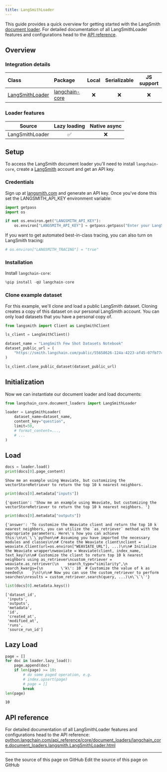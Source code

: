 ```yaml
---
title: LangSmithLoader
---
```


This guide provides a quick overview for getting started with the LangSmith [document loader](https://python.langchain.com/docs/concepts/document_loaders). For detailed documentation of all LangSmithLoader features and configurations head to the [API reference](https://python.langchain.com/api_reference/core/document_loaders/langchain_core.document_loaders.langsmith.LangSmithLoader.html).

## Overview

### Integration details

| Class | Package | Local | Serializable | JS support|
| :--- | :--- | :---: | :---: |  :---: |
| [LangSmithLoader](https://python.langchain.com/api_reference/core/document_loaders/langchain_core.document_loaders.langsmith.LangSmithLoader.html) | [langchain-core](https://python.langchain.com/api_reference/core/index.html) | ❌ | ❌ | ❌ |

### Loader features

| Source | Lazy loading | Native async
| :---: | :---: | :---: |
| LangSmithLoader | ✅ | ❌ |

## Setup

To access the LangSmith document loader you'll need to install `langchain-core`, create a [LangSmith](https://langsmith.com) account and get an API key.

### Credentials

Sign up at [langsmith.com](https://langsmith.com) and generate an API key. Once you've done this set the LANGSMITH_API_KEY environment variable:

```python
import getpass
import os

if not os.environ.get("LANGSMITH_API_KEY"):
    os.environ["LANGSMITH_API_KEY"] = getpass.getpass("Enter your LangSmith API key: ")
```

If you want to get automated best-in-class tracing, you can also turn on LangSmith tracing:

```python
# os.environ["LANGSMITH_TRACING"] = "true"
```

### Installation

Install `langchain-core`:

```python
%pip install -qU langchain-core
```

### Clone example dataset

For this example, we'll clone and load a public LangSmith dataset. Cloning creates a copy of this dataset on our personal LangSmith account. You can only load datasets that you have a personal copy of.

```python
from langsmith import Client as LangSmithClient

ls_client = LangSmithClient()

dataset_name = "LangSmith Few Shot Datasets Notebook"
dataset_public_url = (
    "https://smith.langchain.com/public/55658626-124a-4223-af45-07fb774a6212/d"
)

ls_client.clone_public_dataset(dataset_public_url)
```

## Initialization

Now we can instantiate our document loader and load documents:

```python
from langchain_core.document_loaders import LangSmithLoader

loader = LangSmithLoader(
    dataset_name=dataset_name,
    content_key="question",
    limit=50,
    # format_content=...,
    # ...
)
```

## Load

```python
docs = loader.load()
print(docs[0].page_content)
```

```output
Show me an example using Weaviate, but customizing the vectorStoreRetriever to return the top 10 k nearest neighbors.
```

```python
print(docs[0].metadata["inputs"])
```

```output
{'question': 'Show me an example using Weaviate, but customizing the vectorStoreRetriever to return the top 10 k nearest neighbors. '}
```

```python
print(docs[0].metadata["outputs"])
```

```output
{'answer': 'To customize the Weaviate client and return the top 10 k nearest neighbors, you can utilize the `as_retriever` method with the appropriate parameters. Here\'s how you can achieve this:\n\n\`\`\`python\n# Assuming you have imported the necessary modules and classes\n\n# Create the Weaviate client\nclient = weaviate.Client(url=os.environ["WEAVIATE_URL"], ...)\n\n# Initialize the Weaviate wrapper\nweaviate = Weaviate(client, index_name, text_key)\n\n# Customize the client to return top 10 k nearest neighbors using as_retriever\ncustom_retriever = weaviate.as_retriever(\n    search_type="similarity",\n    search_kwargs={\n        \'k\': 10  # Customize the value of k as needed\n    }\n)\n\n# Now you can use the custom_retriever to perform searches\nresults = custom_retriever.search(query, ...)\n\`\`\`'}
```

```python
list(docs[0].metadata.keys())
```

```output
['dataset_id',
 'inputs',
 'outputs',
 'metadata',
 'id',
 'created_at',
 'modified_at',
 'runs',
 'source_run_id']
```

## Lazy Load

```python
page = []
for doc in loader.lazy_load():
    page.append(doc)
    if len(page) >= 10:
        # do some paged operation, e.g.
        # index.upsert(page)
        # page = []
        break
len(page)
```

```output
10
```

## API reference

For detailed documentation of all LangSmithLoader features and configurations head to the API reference: [python.langchain.com/api_reference/core/document_loaders/langchain_core.document_loaders.langsmith.LangSmithLoader.html](https://python.langchain.com/api_reference/core/document_loaders/langchain_core.document_loaders.langsmith.LangSmithLoader.html)

---

<CardGroup cols={2}>
  <Card title="View Source" icon="eye" href="https://github.com/langchain-ai/docs/blob/main/src/oss/python/integrations/document_loaders/langsmith.mdx">
    See the source of this page on GitHub
  </Card>
  <Card title="Edit Source" icon="pen-to-square" href="https://github.com/langchain-ai/docs/edit/main/src/oss/python/integrations/document_loaders/langsmith.mdx">
    Edit the source of this page on GitHub
  </Card>
</CardGroup>

